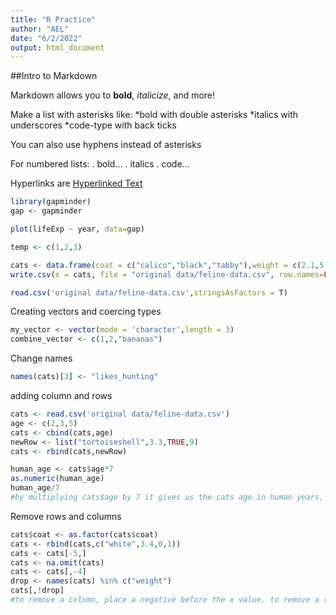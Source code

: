 ```yaml
---
title: "R Practice"
author: "AEL"
date: "6/2/2022"
output: html_document
---
```


##Intro to Markdown 

Markdown allows you to **bold**, _italicize_, and more!

Make a list with asterisks like:
\*bold with double asterisks 
\*italics with underscores
\*code-type with back ticks

You can also use hyphens instead of asterisks

For numbered lists:
\. bold...
\. italics
\. code...

Hyperlinks are [Hyperlinked Text](https://mylink.org) 

```r
library(gapminder)
gap <- gapminder 
```


```r
plot(lifeExp ~ year, data=gap)
```

```r
temp <- c(1,2,3)
```

```r
cats <- data.frame(coat = c("calico","black","tabby"),weight = c(2.1,5.0,3.2),likes_string = c(1,0,1))
write.csv(x = cats, file = "original data/feline-data.csv", row.names=FALSE) #saved in folder "original data"
```

```r
read.csv('original data/feline-data.csv',stringsAsFactors = T)
```

Creating vectors and coercing types 

```r
my_vector <- vector(mode = 'character',length = 3)
combine_vector <- c(1,2,"bananas")
```

Change names

```r
names(cats)[3] <- "likes_hunting"
```

adding  column and rows
```r
cats <- read.csv('original data/feline-data.csv')
age <- c(2,3,5)
cats <- cbind(cats,age)
newRow <- list("tortoiseshell",3.3,TRUE,9)
cats <- rbind(cats,newRow)
```

```r
human_age <- cats$age*7
as.numeric(human_age)
human_age/7
#by multiplying cats$age by 7 it gives us the cats age in human years, as.numeric converts it to numbers rather than characters, and dividing human_age by 7 gives us the cats original age.
```

Remove rows and columns

```r
cats$coat <- as.factor(cats$coat)
cats <- rbind(cats,c("white",3.4,0,1))
cats <- cats[-5,]
cats <- na.omit(cats)
cats <- cats[,-4]
drop <- names(cats) %in% c("weight")
cats[,!drop]
#to remove a column, place a negative before the x value. to remove a row, place a negative infront of the y value
```